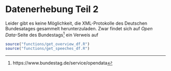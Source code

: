 # Datenerhebung Teil 2 {#data-02}

Leider gibt es keine Möglichkeit, die XML-Protokolle des Deutschen Bundesatages gesammelt herunterzuladen. Zwar findet sich auf *Open Data*-Seite des Bundestags^[https://www.bundestag.de/service/opendata] ein Verweis auf

```r
source("functions/get_overview_df.R")
source("functions/get_speeches_df.R")
```
